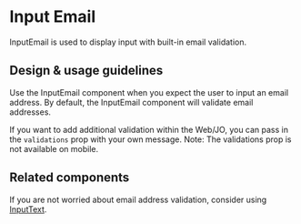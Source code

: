 
<Meta title="Components/Forms and Inputs/InputEmail" />

# Input Email

InputEmail is used to display input with built-in email validation.

## Design & usage guidelines

Use the InputEmail component when you expect the user to input an email address.
By default, the InputEmail component will validate email addresses.

If you want to add additional validation within the Web/JO, you can pass in the
`validations` prop with your own message. Note: The validations prop is not
available on mobile.

## Related components

If you are not worried about email address validation, consider using
[InputText](../?path=/docs/components-forms-and-inputs-inputtext-docs--page).
